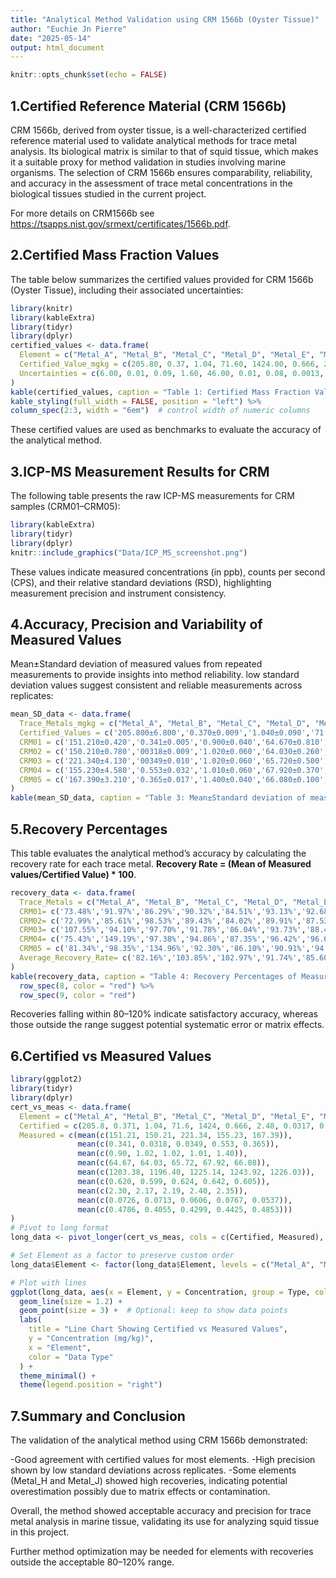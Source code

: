 ```yaml
---
title: "Analytical Method Validation using CRM 1566b (Oyster Tissue)"
author: "Euchie Jn Pierre"
date: "2025-05-14"
output: html_document
---
```


```r
knitr::opts_chunk$set(echo = FALSE)
```

## **1.Certified Reference Material (CRM 1566b)**

CRM 1566b, derived from oyster tissue, is a well-characterized certified reference material used to validate analytical methods for trace metal analysis. Its biological matrix is similar to that of squid tissue, which makes it a suitable proxy for method validation in studies involving marine organisms. The selection of CRM 1566b ensures comparability, reliability, and accuracy in the assessment of trace metal concentrations in the biological tissues studied in the current project.

For more details on CRM1566b see <https://tsapps.nist.gov/srmext/certificates/1566b.pdf>.




## **2.Certified Mass Fraction Values**

The table below summarizes the certified values provided for CRM 1566b (Oyster Tissue), including their associated uncertainties: 

```r
library(knitr)
library(kableExtra)
library(tidyr)
library(dplyr)
certified_values <- data.frame(
  Element = c("Metal_A", "Metal_B", "Metal_C", "Metal_D", "Metal_E", "Metal_F", "Metal_G", "Metal_H", "Metal_J"),
  Certified_Value_mgkg = c(205.80, 0.37, 1.04, 71.60, 1424.00, 0.666, 2.48, 0.0317, 0.308),
  Uncertainties = c(6.00, 0.01, 0.09, 1.60, 46.00, 0.01, 0.08, 0.0013, 0.009)
)
kable(certified_values, caption = "Table 1: Certified Mass Fraction Values for CRM 1566b",align = c("c", "c", "c"))%>%
kable_styling(full_width = FALSE, position = "left") %>%
column_spec(2:3, width = "6em")  # control width of numeric columns
```

These certified values are used as benchmarks to evaluate the accuracy of the analytical method.




## **3.ICP-MS Measurement Results for CRM**

The following table presents the raw ICP-MS measurements for CRM samples (CRM01–CRM05):


```r
library(kableExtra)
library(tidyr)
library(dplyr)
knitr::include_graphics("Data/ICP_MS_screenshot.png")
```

These values indicate measured concentrations (in ppb), counts per second (CPS), and their relative standard deviations (RSD), highlighting measurement precision and instrument consistency.




## **4.Accuracy, Precision and Variability of Measured Values**

Mean±Standard deviation of measured values from repeated measurements to provide insights into method reliability. low standard deviation values suggest consistent and reliable measurements across replicates:

```r
mean_SD_data <- data.frame(
  Trace_Metals_mgkg = c("Metal_A", "Metal_B", "Metal_C", "Metal_D", "Metal_E", "Metal_F", "Metal_G", "Metal_H", "Metal_J"),
  Certified_Values = c('205.800±6.800','0.370±0.009','1.040±0.090','71.600±1.600','1424±46.000','0.666±0.0009','2.480±0.080','0.032±0.0013','0.308±0.0009'),
  CRM01 = c('151.210±0.420','0.341±0.005','0.900±0.040','64.670±0.810','1203.380±19.860','0.620±0.014','2.300±0.110','0.073±0.009','0.479±0.009'),
  CRM02 = c('150.210±0.780','00318±0.009','1.020±0.060','64.030±0.260','1196.400±5.160','0.599±0.015','2.170±0.010','0.0713±0.009','0.406±0.025'),
  CRM03 = c('221.340±4.130','00349±0.010','1.020±0.060','65.720±0.500','1225.140±5.790','0.624±0.001','2.190±0.050','0.061±0.003','0.430±0.045'),
  CRM04 = c('155.230±4.580','0.553±0.032','1.010±0.060','67.920±0.370','1243.920±16.730','0.642±0.011','2.400±0.080','0.077±0.018','0.443±0.022'),
  CRM05 = c('167.390±3.210','0.365±0.017','1.400±0.040','66.080±0.100','1226.030±7.280','0.605±0.021','2.350±0.100','0.054±0.010','0.4853±0.015')
)
kable(mean_SD_data, caption = "Table 3: Mean±Standard deviation of measured values for accuracy, precision and variability", align = c("c", "c", "c"))
```




## **5.Recovery Percentages**

This table evaluates the analytical method's accuracy by calculating the recovery rate for each trace metal.
  **Recovery Rate = (Mean of Measured values/Certified Value) * 100**.

```r
recovery_data <- data.frame(
  Trace_Metals = c("Metal_A", "Metal_B", "Metal_C", "Metal_D", "Metal_E", "Metal_F", "Metal_G", "Metal_H", "Metal_J"),
  CRM01= c('73.48%','91.97%','86.29%','90.32%','84.51%','93.13%','92.68%','228.90%','155.41%'),
  CRM02= c('72.99%','85.61%','98.53%','89.43%','84.02%','89.91%','87.53%','224.98%','131.65%'),
  CRM03= c('107.55%','94.10%','97.70%','91.78%','86.04%','93.73%','88.40%','191.22%','139.58%'),
  CRM04= c('75.43%','149.19%','97.38%','94.86%','87.35%','96.42%','96.64%','242.02%','143.68%'),
  CRM05 = c('81.34%','98.35%','134.96%','92.30%','86.10%','90.91%','94.86%','169.47%','157.58%'),
  Average_Recovery_Rate= c('82.16%','103.85%','102.97%','91.74%','85.60%','92.82%','92.02%','211.32%','145.58%')
)
kable(recovery_data, caption = "Table 4: Recovery Percentages of Measured Values for Accuracy in Analytical Method",align = c("c", "c", "c"))%>%
  row_spec(8, color = "red") %>%
  row_spec(9, color = "red")
```

Recoveries falling within 80–120% indicate satisfactory accuracy, whereas those outside the range suggest potential systematic error or matrix effects.




## **6.Certified vs Measured Values**

```r
library(ggplot2)
library(tidyr)
library(dplyr)
cert_vs_meas <- data.frame(
  Element = c("Metal_A", "Metal_B", "Metal_C", "Metal_D", "Metal_E", "Metal_F", "Metal_G", "Metal_H", "Metal_J"),
  Certified = c(205.8, 0.371, 1.04, 71.6, 1424, 0.666, 2.48, 0.0317, 0.308),
  Measured = c(mean(c(151.21, 150.21, 221.34, 155.23, 167.39)),
               mean(c(0.341, 0.0318, 0.0349, 0.553, 0.365)),
               mean(c(0.90, 1.02, 1.02, 1.01, 1.40)),
               mean(c(64.67, 64.03, 65.72, 67.92, 66.08)),
               mean(c(1203.38, 1196.40, 1225.14, 1243.92, 1226.03)),
               mean(c(0.620, 0.599, 0.624, 0.642, 0.605)),
               mean(c(2.30, 2.17, 2.19, 2.40, 2.35)),
               mean(c(0.0726, 0.0713, 0.0606, 0.0767, 0.0537)),
               mean(c(0.4786, 0.4055, 0.4299, 0.4425, 0.4853)))
)
# Pivot to long format
long_data <- pivot_longer(cert_vs_meas, cols = c(Certified, Measured), names_to = "Type", values_to = "Concentration")

# Set Element as a factor to preserve custom order
long_data$Element <- factor(long_data$Element, levels = c("Metal_A", "Metal_B", "Metal_C", "Metal_D", "Metal_E", "Metal_F", "Metal_G", "Metal_H", "Metal_J"))

# Plot with lines
ggplot(long_data, aes(x = Element, y = Concentration, group = Type, color = Type)) +
  geom_line(size = 1.2) +
  geom_point(size = 3) +  # Optional: keep to show data points
  labs(
    title = "Line Chart Showing Certified vs Measured Values",
    y = "Concentration (mg/kg)",
    x = "Element",
    color = "Data Type"
  ) +
  theme_minimal() +
  theme(legend.position = "right")
```




## **7.Summary and Conclusion**

The validation of the analytical method using CRM 1566b demonstrated:

-Good agreement with certified values for most elements.
-High precision shown by low standard deviations across replicates.
-Some elements (Metal_H and Metal_J) showed high recoveries, indicating potential overestimation possibly due to matrix effects or contamination.

Overall, the method showed acceptable accuracy and precision for trace metal analysis in marine tissue, validating its use for analyzing squid tissue in this project.

Further method optimization may be needed for elements with recoveries outside the acceptable 80–120% range.